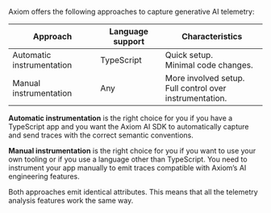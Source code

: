 Axiom offers the following approaches to capture generative AI telemetry:

| Approach                  | Language support | Characteristics                                                   |
|---------------------------|------------------|----------------------------------------------------------------|
| Automatic instrumentation | TypeScript       | Quick setup.<br/>Minimal code changes.                            |
| Manual instrumentation    | Any              | More involved setup.<br/>Full control over instrumentation.       |


**Automatic instrumentation** is the right choice for you if you have a TypeScript app and you want the Axiom AI SDK to automatically capture and send traces with the correct semantic conventions.

**Manual instrumentation** is the right choice for you if you want to use your own tooling or if you use a language other than TypeScript. You need to instrument your app manually to emit traces compatible with Axiom’s AI engineering features.

Both approaches emit identical attributes. This means that all the telemetry analysis features work the same way.